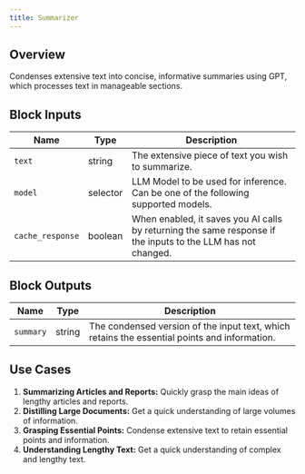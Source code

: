 ```yaml
---
title: Summarizer
---
```


## Overview

Condenses extensive text into concise, informative summaries using GPT, which processes text in manageable sections.

## Block Inputs

| Name             | Type     | Description                                                                                                  |
| ---------------- | -------- | ------------------------------------------------------------------------------------------------------------ |
| `text`           | string   | The extensive piece of text you wish to summarize.                                                           |
| `model`          | selector | LLM Model to be used for inference. Can be one of the following supported models.                            |
| `cache_response` | boolean  | When enabled, it saves you AI calls by returning the same response if the inputs to the LLM has not changed. |

## Block Outputs

| Name      | Type   | Description                                                                                  |
| --------- | ------ | -------------------------------------------------------------------------------------------- |
| `summary` | string | The condensed version of the input text, which retains the essential points and information. |

## Use Cases

1. **Summarizing Articles and Reports:** Quickly grasp the main ideas of lengthy articles and reports.
2. **Distilling Large Documents:** Get a quick understanding of large volumes of information.
3. **Grasping Essential Points:** Condense extensive text to retain essential points and information.
4. **Understanding Lengthy Text:** Get a quick understanding of complex and lengthy text.
